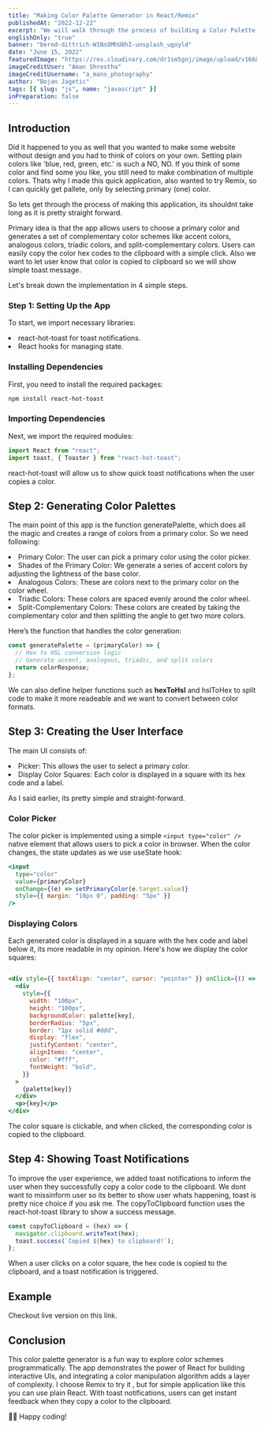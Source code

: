 ```yaml
---
title: "Making Color Palette Generator in React/Remix"
publishedAt: "2022-12-22"
excerpt: "We will walk through the process of building a Color Palette Generator using React."
englishOnly: "true"
banner: "bernd-dittrich-W1NsOMhU8hI-unsplash_ugoyld"
date: "June 15, 2022"
featuredImage: "https://res.cloudinary.com/dr1sm5gnj/image/upload/v1668207699/igutech/blogs/aman-shrestha-AovgvC79XOw-unsplash_oavvfv.jpg"
imageCreditUser: "Aman Shrestha"
imageCreditUsername: "a_mans_photography"
author: "Bojan Jagetic"
tags: [{ slug: "js", name: "javascript" }]
inPreparation: false
---
```


## Introduction

Did it happened to you as well that you wanted to make some website without design and you had to think of colors on your own. Setting plain colors like 'blue, red,  green, etc.' is such a NO, NO. If you think of some color and find some you like, you still need to make combination of multiple colors.
Thats why I made this quick application, also wanted to try Remix, so I can quickly get pallete, only by selecting primary (one) color.

So lets get through the process of making this application, its shouldnt take long as it is pretty straight forward.

Primary idea is that the app allows users to choose a primary color and generates a set of complementary color schemes like accent colors, analogous colors, triadic colors, and split-complementary colors. Users can easily copy the color hex codes to the clipboard with a simple click. Also we want to let user know that color is copied to clipboard so we will show simple toast message.

Let's break down the implementation in 4 simple steps.

### Step 1: Setting Up the App

To start, we import necessary libraries:
<LgList>
  <li> react-hot-toast for toast notifications. </li>
  <li> React hooks for managing state. </li>
</LgList>

### Installing Dependencies
First, you need to install the required packages:

```bash
npm install react-hot-toast
```
### Importing Dependencies

Next, we import the required modules:

```jsx
import React from "react";
import toast, { Toaster } from "react-hot-toast";
```
<Adjusted>react-hot-toast</Adjusted> will allow us to show quick toast notifications when the user copies a color.


## Step 2: Generating Color Palettes

The main point of this app is the function <Adjusted>generatePalette</Adjusted>, which does all the magic and creates a range of colors from a primary color. 
So we need following:

<LgList>
    <li>Primary Color: The user can pick a primary color using the color picker.</li>
    <li>Shades of the Primary Color: We generate a series of accent colors by adjusting the lightness of the base color.</li>
    <li>Analogous Colors: These are colors next to the primary color on the color wheel.</li>
    <li>Triadic Colors: These colors are spaced evenly around the color wheel.</li>
    <li>Split-Complementary Colors: These colors are created by taking the complementary color and then splitting the angle to get two more colors.</li>
</LgList>

Here’s the function that handles the color generation:

```jsx
const generatePalette = (primaryColor) => {
  // Hex to HSL conversion logic
  // Generate accent, analogous, triadic, and split colors
  return colorResponse;
};
```
We can also define helper functions such as <b>hexToHsl</b> and hslToHex to split code to make it more readeable and we want to convert between color formats.

## Step 3: Creating the User Interface

The main UI consists of:
<LgList>
    <li>Picker: This allows the user to select a primary color.</li>
    <li>Display Color Squares: Each color is displayed in a square with its hex code and a label.</li>
</LgList>

As I said earlier, its pretty simple and straight-forward.

### Color Picker

The color picker is implemented using a simple `<input type="color" />` native element that allows users to pick a color in browser. When the color changes, the state updates as we use useState hook:

```jsx
<input
  type="color"
  value={primaryColor}
  onChange={(e) => setPrimaryColor(e.target.value)}
  style={{ margin: "10px 0", padding: "5px" }}
/>
```

### Displaying Colors
Each generated color is displayed in a square with the hex code and label below it, its more readable in my opinion.
Here's how we display the color squares:

```jsx

<div style={{ textAlign: "center", cursor: "pointer" }} onClick={() => copyToClipboard(palette[key])}>
  <div
    style={{
      width: "100px",
      height: "100px",
      backgroundColor: palette[key],
      borderRadius: "5px",
      border: "1px solid #ddd",
      display: "flex",
      justifyContent: "center",
      alignItems: "center",
      color: "#fff",
      fontWeight: "bold",
    }}
  >
    {palette[key]}
  </div>
  <p>{key}</p>
</div>
```
The color square is clickable, and when clicked, the corresponding color is copied to the clipboard.


## Step 4: Showing Toast Notifications
To improve the user experience, we added toast notifications to inform the user when they successfully copy a color code to the clipboard. We dont want to missinform user so its better to show user whats happening, toast is pretty nice choice if you ask me.
The <Adjusted>copyToClipboard</Adjusted> function uses the react-hot-toast library to show a success message.

```jsx
const copyToClipboard = (hex) => {
  navigator.clipboard.writeText(hex);
  toast.success(`Copied ${hex} to clipboard!`);
};
```

When a user clicks on a color square, the hex code is copied to the clipboard, and a toast notification is triggered.

## Example

Checkout live version on this <Link href="https://pallete-generator.vercel.app/" >link</Link>.

<CloudinaryImage
			src="https://res.cloudinary.com/dr1sm5gnj/image/upload/v1735224263/igutech/blogs/Screenshot_from_2024-12-26_15-38-25_vy3zfu.png"
			alt="Color Pallete Generator"
			text="Color Pallete Generator"
/> 

## Conclusion
This color palette generator is a fun way to explore color schemes programmatically. The app demonstrates the power of React for building interactive UIs, and integrating a color manipulation algorithm adds a layer of complexity.
I choose Remix to try it , but for simple application like this you can use plain React.
With toast notifications, users can get instant feedback when they copy a color to the clipboard.

🍻🍻 Happy coding!